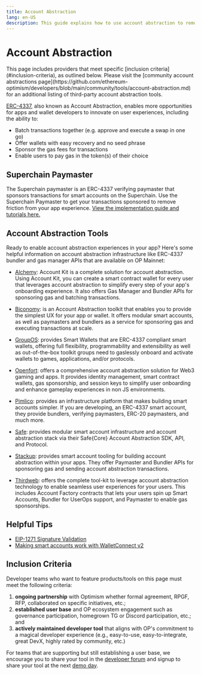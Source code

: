 ```yaml
---
title: Account Abstraction
lang: en-US
description: This guide explains how to use account abstraction to remove friction from your app experience
---
```



# Account Abstraction

<Callout type="default">
  This page includes providers that meet specific [inclusion criteria](#inclusion-criteria), as outlined below. Please visit the [community account abstractions page](https://github.com/ethereum-optimism/developers/blob/main/community/tools/account-abstraction.md) for an additional listing of third-party account abstraction tools.
</Callout>

[ERC-4337](https://www.erc4337.io/docs/paymasters/introduction), also known as Account Abstraction, enables more opportunities for apps and wallet developers to innovate on user experiences, including the ability to:

*   Batch transactions together (e.g. approve and execute a swap in one go)
*   Offer wallets with easy recovery and no seed phrase
*   Sponsor the gas fees for transactions
*   Enable users to pay gas in the token(s) of their choice

## Superchain Paymaster

The Superchain paymaster is an ERC-4337 verifying paymaster that sponsors transactions for smart accounts on the Superchain. Use the Superchain Paymaster to get your transactions sponsored to remove friction from your app experience. [View the implementation guide and tutorials here.](https://github.com/ethereum-optimism/ecosystem/tree/main/docs/superchain-paymaster)

## Account Abstraction Tools

Ready to enable account abstraction experiences in your app? Here's some helpful information on account abstraction infrastructure like ERC-4337 bundler and gas manager APIs that are available on OP Mainnet:

*   [Alchemy](https://www.alchemy.com/account-abstraction): 
    Account Kit is a complete solution for account abstraction. Using Account Kit, you can create a smart contract wallet for every user that leverages account abstraction to simplify every step of your app's onboarding experience. It also offers Gas Manager and Bundler APIs for sponsoring gas and batching transactions.

*   [Biconomy](https://docs.biconomy.io/): is an Account Abstraction toolkit that enables you to provide the simplest UX for your app or wallet. It offers modular smart accounts, as well as paymasters and bundlers as a service for sponsoring gas and executing transactions at scale.

*   [GroupOS](https://docs.groupos.xyz/introduction/group-os): provides Smart Wallets that are ERC-4337 compliant smart wallets, offering full flexibility, programmability and extensibility as well as out-of-the-box toolkit groups need to gaslessly onboard and activate wallets to games, applications, and/or protocols.

*   [Openfort](https://openfort.xyz/docs): offers a comprehensive account abstraction solution for Web3 gaming and apps. It provides identity management, smart contract wallets, gas sponsorship, and session keys to simplify user onboarding and enhance gameplay experiences in non JS environments.

*   [Pimlico](https://docs.pimlico.io/): provides an infrastructure platform that makes building smart accounts simpler. If you are developing, an ERC-4337 smart account, they provide bundlers, verifying paymasters, ERC-20 paymasters, and much more.

*   [Safe](https://docs.safe.global/home/what-is-safe): provides modular smart account infrastructure and account abstraction stack via their Safe\{Core\} Account Abstraction SDK, API, and Protocol.

*   [Stackup](https://docs.stackup.sh/docs): provides smart account tooling for building account abstraction within your apps. They offer Paymaster and Bundler APIs for sponsoring gas and sending account abstraction transactions.

*   [Thirdweb](https://portal.thirdweb.com/connect/account-abstraction/overview):
    offers the complete tool-kit to leverage account abstraction technology to enable seamless user experiences for your users. This includes Account Factory contracts that lets your users spin up Smart Accounts, Bundler for UserOps support, and Paymaster to enable gas sponsorships. 


## Helpful Tips

*   [EIP-1271 Signature Validation](https://eip1271.io/)
*   [Making smart accounts work with WalletConnect v2](https://safe-global.notion.site/WalletConnect-v2-update-Issues-and-solutions-for-smart-wallets-3fc32fad6af4485fa5823eaebd486819)

## Inclusion Criteria

Developer teams who want to feature products/tools on this page must meet the following criteria:

1.  **ongoing partnership** with Optimism whether formal agreement, RPGF, RFP, collaborated on specific initiatives, etc.;
2.  **established user base** and OP ecosystem engagement such as governance participation, homegrown TG or Discord participation, etc.; and
3.  **actively maintained developer tool** that aligns with OP's commitment to a magical developer experience (e.g., easy-to-use, easy-to-integrate, great DevX, highly rated by community, etc.)

For teams that are supporting but still establishing a user base, we encourage you to share your tool in the [developer forum](https://github.com/ethereum-optimism/developers/discussions/categories/show-and-tell) and signup to share your tool at the next [demo day](https://community.optimism.io/docs/contribute/demo-day/).
